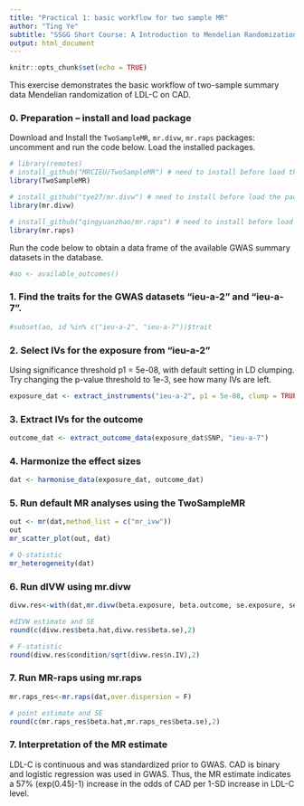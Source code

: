 ```yaml
---
title: "Practical 1: basic workflow for two sample MR"
author: "Ting Ye"
subtitle: "SSGG Short Course: A Introduction to Mendelian Randomization, February 12, 2024"
output: html_document
---
```


```r
knitr::opts_chunk$set(echo = TRUE)
```


This exercise demonstrates the basic workflow of two-sample summary data Mendelian randomization of LDL-C on CAD.

### 0. Preparation -- install and load package


Download and Install the `TwoSampleMR`, `mr.divw`, `mr.raps` packages: uncomment and run the code below. Load the installed packages.

```r
# library(remotes)
# install_github("MRCIEU/TwoSampleMR") # need to install before load the package
library(TwoSampleMR)

# install_github("tye27/mr.divw") # need to install before load the package
library(mr.divw)

# install_github("qingyuanzhao/mr.raps") # need to install before load the package
library(mr.raps)

```


Run the code below to obtain a data frame of the available GWAS summary datasets in the database.

```r
#ao <- available_outcomes()
```

### 1. Find the traits for the GWAS datasets "ieu-a-2" and "ieu-a-7". 


```r
#subset(ao, id %in% c("ieu-a-2", "ieu-a-7"))$trait
```


### 2. Select IVs for the exposure from "ieu-a-2" 

Using significance threshold p1 = 5e-08, with default setting in LD clumping. Try changing the p-value threshold to 1e-3, see how many IVs are left.

```r
exposure_dat <- extract_instruments("ieu-a-2", p1 = 5e-08, clump = TRUE, r2 = 0.001, kb = 10000)
```

### 3. Extract IVs for the outcome 

```r
outcome_dat <- extract_outcome_data(exposure_dat$SNP, "ieu-a-7")
```


### 4. Harmonize the effect sizes

```r
dat <- harmonise_data(exposure_dat, outcome_dat)
```


### 5. Run default MR analyses using the TwoSampleMR

```r
out <- mr(dat,method_list = c("mr_ivw"))
out
mr_scatter_plot(out, dat)

# Q-statistic 
mr_heterogeneity(dat)
```


### 6. Run dIVW using mr.divw

```r
divw.res<-with(dat,mr.divw(beta.exposure, beta.outcome, se.exposure, se.outcome))

#dIVW estimate and SE
round(c(divw.res$beta.hat,divw.res$beta.se),2)

# F-statistic
round(divw.res$condition/sqrt(divw.res$n.IV),2)

```


### 7. Run MR-raps using mr.raps

```r
mr.raps_res<-mr.raps(dat,over.dispersion = F)

# point estimate and SE
round(c(mr.raps_res$beta.hat,mr.raps_res$beta.se),2)

```

### 7. Interpretation of the MR estimate

LDL-C is continuous and was standardized prior to GWAS. 
CAD is binary and logistic regression was used in GWAS. Thus, the MR estimate indicates a 57\% (exp(0.45)-1) increase in the odds of CAD per 1-SD increase in LDL-C level.

